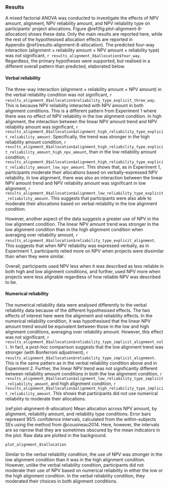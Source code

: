 ### Results

A mixed factorial ANOVA was conducted to investigate the effects of NPV amount,
alignment, NPV reliability amount, and NPV reliability type on participants’
project allocations. Figure \@ref(fig:plot-alignment-8-allocation) shows these
data. Only the main results are reported here, while the rest of the
hypothesised allocation effects are reported in
Appendix \@ref(results-alignment-8-allocation). The predicted four-way
interaction (alignment $\times$ reliability amount $\times$ NPV amount $\times$
reliability type) was not significant,
`r results_alignment_8$allocation$four_way`. Regardless, the primary hypotheses
were supported, but realised in a different overall pattern than predicted,
elaborated below.

#### Verbal reliability

The three-way interaction (alignment $\times$ reliability amount $\times$ NPV
amount) in the verbal reliability condition was not significant,
`r results_alignment_8$allocation$reliability_type_explicit_three_way`. This is
because NPV reliability interacted with NPV amount in both alignment conditions.
This is a different pattern from Experiment 1 where there was no effect of NPV
reliability in the low alignment condition. In high alignment, the interaction
between the linear NPV amount trend and NPV reliability amount was significant,
`r results_alignment_8$allocation$alignment_high_reliability_type_explicit_reliability_amount`.
Specifically, the trend was stronger in the high reliability amount condition,
`r results_alignment_8$allocation$alignment_high_reliability_type_explicit_reliability_amount_high_npv_amount`,
than in the low reliability amount condition,
`r results_alignment_8$allocation$alignment_high_reliability_type_explicit_reliability_amount_low_npv_amount`.
This shows that, as in Experiment 1, participants moderate their allocations
based on verbally-expressed NPV reliability. In low alignment, there was also an
interaction between the linear NPV amount trend and NPV reliability amount was
significant in low alignment,
`r results_alignment_8$allocation$alignment_low_reliability_type_explicit_reliability_amount`.
This suggests that participants were also able to moderate their allocations
based on verbal reliability in the low alignment condition.

However, another aspect of the data suggests a greater use of NPV in the low
alignment condition. The linear NPV amount trend was stronger in the low
alignment condition than in the high alignment condition when averaging over
reliability amount,
`r results_alignment_8$allocation$reliability_type_explicit_alignment`. This
suggests that when NPV reliability was expressed verbally, as in Experiment 1,
participants relied more on NPV when projects were dissimilar than when they
were similar.

Overall, participants used NPV less when it was described as less reliable in
both high and low alignment conditions, and further, used NPV more when projects
were less alignable regardless of how reliable NPV was described to be.

#### Numerical reliability

The numerical reliability data were analysed differently to the verbal
reliability data because of the different hypothesised effects. The two effects
of interest here were the alignment and reliability effects. In the numerical
reliability condition, it was hypothesised that the linear NPV amount trend
would be equivalent between those in the low and high alignment conditions,
averaging over reliability amount. However, this effect was not significant,
`r results_alignment_8$allocation$reliability_type_implicit_alignment_null`. In
fact, a post-hoc comparison suggests that the low alignment trend was stronger
(with Bonferroni adjustment),
`r results_alignment_8$allocation$reliability_type_implicit_alignment`. This is
the same pattern as in the verbal reliability condition above and in
Experiment 2. Further, the linear NPV trend was not significantly different
between reliability amount conditions in both the low alignment condition,
`r results_alignment_8$allocation$alignment_low_reliability_type_implicit_reliability_amount`,
and high alignment condition,
`r results_alignment_8$allocation$alignment_high_reliability_type_implicit_reliability_amount`.
This shows that participants did not use numerical reliability to moderate their
allocations.


(ref:plot-alignment-8-allocation) Mean allocation across NPV amount, by alignment, reliability amount, and reliability type conditions. Error bars represent 95% confidence intervals, calculated from the within-subjects SEs using the method from @cousineau2014. Here, however, the intervals are so narrow that they are sometimes obscured by the mean indicators in the plot. Raw data are plotted in the background.

```r
plot_alignment_8$allocation
```

Similar to the verbal reliability condition, the use of NPV was stronger in the
low alignment condition than it was in the high alignment condition. However,
unlike the verbal reliability condition, participants did not moderate their use
of NPV based on numerical reliability in either the low or the high alignment
condition. In the verbal reliability condition, they moderated their choices in
both alignment conditions.
